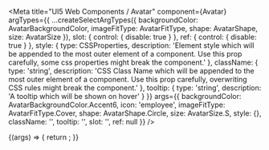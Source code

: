 

<Meta
  title="UI5 Web Components / Avatar"
  component={Avatar}
  argTypes={{
    ...createSelectArgTypes({
      backgroundColor: AvatarBackgroundColor,
      imageFitType: AvatarFitType,
      shape: AvatarShape,
      size: AvatarSize
    }),
    slot: { control: { disable: true } },
    ref: { control: { disable: true } },
    style: {
      type: CSSProperties,
      description:
        'Element style which will be appended to the most outer element of a component. Use this prop carefully, some css properties might break the component.'
    },
    className: {
      type: 'string',
      description:
        'CSS Class Name which will be appended to the most outer element of a component. Use this prop carefully, overwriting CSS rules might break the component.'
    },
    tooltip: { type: 'string', description: 'A tooltip which will be shown on hover' }
  }}
  args={{
    backgroundColor: AvatarBackgroundColor.Accent6,
    icon: 'employee',
    imageFitType: AvatarFitType.Cover,
    shape: AvatarShape.Circle,
    size: AvatarSize.S,
    style: {},
    className: '',
    tooltip: '',
    slot: '',
    ref: null
  }}
/>

<DocsHeader />

<Canvas>
  <Story name="Default">
    {(args) => {
      return <Avatar {...args} />;
    }}
  </Story>
</Canvas>

<ArgsTable story="." />
